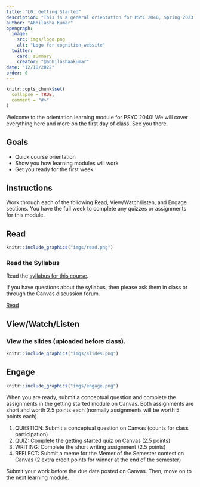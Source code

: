 ```yaml
---
title: "L0: Getting Started"
description: "This is a general orientation for PSYC 2040, Spring 2023. Start here to learn more about how this course will work."
author: "Abhilasha Kumar"
opengraph:
  image: 
    src: imgs/logo.png
    alt: "Logo for cognition website"
  twitter:
    card: summary
    creator: "@abhilashaakumar"
date: "12/18/2022"
order: 0 
---
```


```r
knitr::opts_chunk$set(
  collapse = TRUE,
  comment = "#>"
)
```

Welcome to the orientation learning module for PSYC 2040! We will cover everything here and more on the first day of class. See you there.

## Goals

- Quick course orientation
- Show you how learning modules will work
- Get you ready for the first week

## Instructions 

Work through each of the following Read, View/Watch/listen, and Engage sections. You have the full week to complete any quizzes or assignments for this module.

## Read


:::::{.card .border .border-2 .border-info}
:::: {.grid .g-0}
::: {.g-col-3}
:::: {.card-body}

```r
knitr::include_graphics("imgs/read.png")
```

::::
:::

::: {.g-col-9}
:::: {.card-body}
### Read the Syllabus

Read the [syllabus for this course](https://teaching-cognition.github.io/cognition/articles/course_docs/syllabus.html).

If you have questions about the syllabus, then please ask them in class or through the Canvas discussion forum.

<a class="btn btn-outline-info" href="https://teaching-cognition.github.io/cognition/articles/course_docs/syllabus.html" role="button" >Read</a>
::::
:::
::::
:::::

## View/Watch/Listen {.mt-5}

:::::{.card .border .border-2 .border-info .mb-3}

:::: {.grid}
::: {.g-col-3}

:::

::: {.g-col-9}


### View the slides (uploaded before class).

:::
::::

:::: {.grid .g-0}


::: {.g-col-3}
:::: {.card-body}

```r
knitr::include_graphics("imgs/slides.png")
```

::::
:::

::: {.g-col-5}
:::: {.card-body}
<!--
<a class="btn btn-outline-info" href="https://teaching-cognition.github.io/cognition/slides/L0_getting_started.pdf" role="button">

L0: Slides
</a>
!-->

::::
:::


::::
:::::


## Engage {.mt-5}

:::::{.card .border .border-2 .border-info}
:::: {.grid .g-0}
::: {.g-col-3}
:::: {.card-body}

```r
knitr::include_graphics("imgs/engage.png")
```

::::
:::

::: {.g-col-9}
:::: {.card-body}


When you are ready, submit a conceptual question and complete the assignments in the getting started module on Canvas. Both assignments are short and worth 2.5 points each (normally assignments will be worth 5 points each).

1. QUESTION: Submit a conceptual question on Canvas (counts for class participation)
2. QUIZ: Complete the getting started quiz on Canvas (2.5 points)
3. WRITING: Complete the short writing assignment (2.5 points)
4. REFLECT: Submit a meme for the Memer of the Semester contest on Canvas (2 extra credit points for winner at the end of the semester)

Submit your work before the due date posted on Canvas. Then, move on to the next learning module.


::::
:::
::::
:::::

